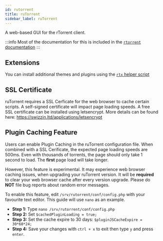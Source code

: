 ```yaml
---
id: rutorrent
title: ruTorrent
sidebar_label: ruTorrent
---
```


A web-based GUI for the rTorrent client.

:::info
Most of the documentation for this is included in the [`rtorrent` documentation](rtorrent#rutorrent)
:::

## Extensions
You can install additional themes and plugins using the [`rtx` helper script](/scripts/rtx)

## SSL Certificate
ruTorrent requires a SSL Cerficate for the web browser to cache certain scripts. A self-signed certificate will impact page loading speeds. A free SSL certificate can be installed using letsencrypt. More details can be found here: https://swizzin.ltd/applications/letsencrypt

## Plugin Caching Feature
Users can enable Plugin Caching in the ruTorrent configuration file. When combined with a SSL Cerificate, the expected page loading speeds are 500ms. Even with thousands of torrents, the page should only take 1 second to load. The **first** page load will take longer.

However, this feature is experimental. It may experience web browser caching issues, when upgrading your ruTorrent version. It will be **required** to clear your web browser cache after every version upgrade. Please do **NOT** file bug reports about random error messages.

To enable this feature, edit `/srv/rutorrent/conf/config.php` with your favourite text editor. This guide will use `nano` as an example.
- **Step 1:** Type `nano /srv/rutorrent/conf/config.php`
- **Step 2:** Set `$cachedPluginLoading = true;`
- **Step 3:** Set the cache expire to 30 days: `$pluginJSCacheExpire = 30*60*24;`
- **Step 4:** Save your changes with `ctrl + x` to exit then type `y` and press `enter`.
